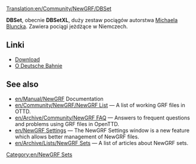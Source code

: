 [[Translation:en/Community/NewGRF/DBSet]]


{{pl/Infobox NewGRF|setname= DBSet XL
|screenshot=en/Dbsetxl.png|artist= Michael Blunck
|coder= Michael Blunck
|focus= Pociągi
|homepage=www.ttdpatch.de
|homepagename= Transport Tycoon - The New Graphics
|copyright= chronione
}}
'''DBSet''', obecnie '''DBSetXL''', duży zestaw pociągów autorstwa [[en/Archive/Community/Michael Blunck|Michaela Bluncka]]. Zawiera pociągi jeżdżące w Niemczech.

==Linki==
*[http://ttdpatch.de/download.html Download]
*[https://pl.wikipedia.org/wiki/Deutsche_Bahn O Deutsche Bahnie]

== See also ==
* [[en/Manual/NewGRF]] Documentation
* [[en/Community/NewGRF/NewGRF List]] &mdash; A list of working GRF files in OTTD.
* [[en/Archive/Community/NewGRF FAQ]] &mdash; Answers to frequent questions and problems using GRF files in OpenTTD.
* [[en/NewGRF Settings]] &mdash; The NewGRF Settings window is a new feature which allows better management of NewGRF files. 
* [[en/Archive/Lists/NewGRF Sets]] &mdash; A list of articles about NewGRF sets.

[[Category:en/NewGRF Sets]]